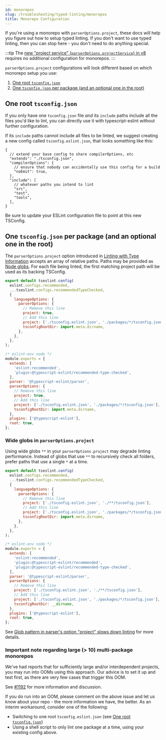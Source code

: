 ```yaml
---
id: monorepos
slug: /troubleshooting/typed-linting/monorepos
title: Monorepo Configuration
---
```



If you're using a monorepo with `parserOptions.project`, these docs will help you figure out how to setup typed linting.
If you don't want to use typed linting, then you can stop here - you don't need to do anything special.

:::tip
The [new "project service" (`parserOptions.projectService`) in v8](/blog/announcing-typescript-eslint-v8-beta#project-service) requires no additional configuration for monorepos.
:::

`parserOptions.project` configurations will look different based on which monorepo setup you use:

1. [One root `tsconfig.json`](#one-root-tsconfigjson)
2. [One `tsconfig.json` per package (and an optional one in the root)](#one-tsconfigjson-per-package-and-an-optional-one-in-the-root)

## One root `tsconfig.json`

If you only have one `tsconfig.json` file _and_ its `include` paths include all the files you'd like to lint, you can directly use it with typescript-eslint without further configuration.

If its `include` paths cannot include all files to be linted, we suggest creating a new config called `tsconfig.eslint.json`, that looks something like this:

```jsonc title="tsconfig.eslint.json"
{
  // extend your base config to share compilerOptions, etc
  "extends": "./tsconfig.json",
  "compilerOptions": {
    // ensure that nobody can accidentally use this config for a build
    "noEmit": true,
  },
  "include": [
    // whatever paths you intend to lint
    "src",
    "test",
    "tools",
  ],
}
```

Be sure to update your ESLint configuration file to point at this new TSConfig.

## One `tsconfig.json` per package (and an optional one in the root)

The `parserOptions.project` option introduced in [Linting with Type Information](../typed-linting/index.mdx) accepts an array of relative paths.
Paths may be provided as [Node globs](https://github.com/isaacs/node-glob/blob/f5a57d3d6e19b324522a3fa5bdd5075fd1aa79d1/README.md#glob-primer).
For each file being linted, the first matching project path will be used as its backing TSConfig.

<Tabs groupId="eslint-config">
<TabItem value="Flat Config">

```js title="eslint.config.js"
export default tseslint.config(
  eslint.configs.recommended,
  ...tseslint.configs.recommendedTypeChecked,
  {
    languageOptions: {
      parserOptions: {
        // Remove this line
        project: true,
        // Add this line
        project: ['./tsconfig.eslint.json', './packages/*/tsconfig.json'],
        tsconfigRootDir: import.meta.dirname,
      },
    },
  },
);
```

</TabItem>
<TabItem value="Legacy Config">

```js title=".eslintrc.js"
/* eslint-env node */
module.exports = {
  extends: [
    'eslint:recommended',
    'plugin:@typescript-eslint/recommended-type-checked',
  ],
  parser: '@typescript-eslint/parser',
  parserOptions: {
    // Remove this line
    project: true,
    // Add this line
    project: ['./tsconfig.eslint.json', './packages/*/tsconfig.json'],
    tsconfigRootDir: import.meta.dirname,
  },
  plugins: ['@typescript-eslint'],
  root: true,
};
```

</TabItem>
</Tabs>

### Wide globs in `parserOptions.project`

Using wide globs `**` in your `parserOptions.project` may degrade linting performance.
Instead of globs that use `**` to recursively check all folders, prefer paths that use a single `*` at a time.

<Tabs groupId="eslint-config">
<TabItem value="Flat Config">

```js title="eslint.config.js"
export default tseslint.config(
  eslint.configs.recommended,
  ...tseslint.configs.recommendedTypeChecked,
  {
    languageOptions: {
      parserOptions: {
        // Remove this line
        project: ['./tsconfig.eslint.json', './**/tsconfig.json'],
        // Add this line
        project: ['./tsconfig.eslint.json', './packages/*/tsconfig.json'],
        tsconfigRootDir: import.meta.dirname,
      },
    },
  },
);
```

</TabItem>
<TabItem value="Legacy Config">

```js title=".eslintrc.js"
/* eslint-env node */
module.exports = {
  extends: [
    'eslint:recommended',
    'plugin:@typescript-eslint/recommended',
    'plugin:@typescript-eslint/recommended-type-checked',
  ],
  parser: '@typescript-eslint/parser',
  parserOptions: {
    // Remove this line
    project: ['./tsconfig.eslint.json', './**/tsconfig.json'],
    // Add this line
    project: ['./tsconfig.eslint.json', './packages/*/tsconfig.json'],
    tsconfigRootDir: __dirname,
  },
  plugins: ['@typescript-eslint'],
  root: true,
};
```

</TabItem>
</Tabs>

See [Glob pattern in parser's option "project" slows down linting](https://github.com/typescript-eslint/typescript-eslint/issues/2611) for more details.

### Important note regarding large (> 10) multi-package monorepos

We've had reports that for sufficiently large and/or interdependent projects, you may run into OOMs using this approach.
Our advice is to set it up and test first, as there are very few cases that trigger this OOM.

See [#1192](https://github.com/typescript-eslint/typescript-eslint/issues/1192) for more information and discussion.

If you do run into an OOM, please comment on the above issue and let us know about your repo - the more information we have, the better.
As an interim workaround, consider one of the following:

- Switching to one root `tsconfig.eslint.json` (see [One root `tsconfig.json`](#one-root-tsconfigjson))
- Using a shell script to only lint one package at a time, using your existing config above.
